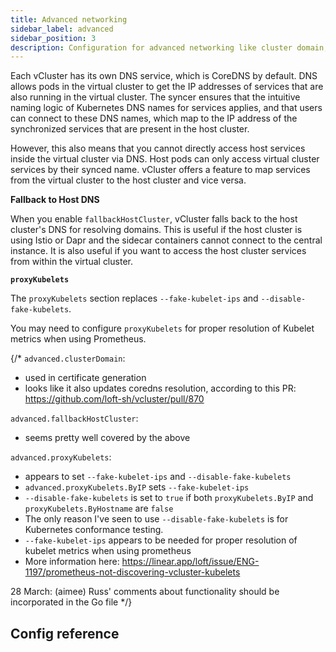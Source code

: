 ```yaml
---
title: Advanced networking
sidebar_label: advanced
sidebar_position: 3
description: Configuration for advanced networking like cluster domain, fallback cluster, and Kubernetes proxy.
---
```



Each vCluster has its own DNS service, which is CoreDNS by default. DNS allows pods in the virtual cluster to get the IP addresses of services that are also running in the virtual cluster. The syncer ensures that the intuitive naming logic of Kubernetes DNS names for services applies, and that users can connect to these DNS names, which map to the IP address of the synchronized services that are present in the host cluster.

However, this also means that you cannot directly access host services inside the virtual cluster via DNS. Host pods can only access virtual cluster services by their synced name. vCluster offers a feature to map services from the virtual cluster to the host cluster and vice versa.

**Fallback to Host DNS**

When you enable `fallbackHostCluster`, vCluster falls back to the host cluster's DNS for resolving domains. This is useful if the host cluster is using Istio or Dapr and the sidecar containers cannot connect to the central instance. It is also useful if you want to access the host cluster services from within the virtual cluster.

**`proxyKubelets`**

The `proxyKubelets` section replaces `--fake-kubelet-ips` and `--disable-fake-kubelets`. 

You may need to configure `proxyKubelets` for proper resolution of Kubelet metrics when using Prometheus.

{/*
`advanced.clusterDomain`:
- used in certificate generation
- looks like it also updates coredns resolution, according to this PR: https://github.com/loft-sh/vcluster/pull/870

`advanced.fallbackHostCluster`:
- seems pretty well covered by the above

`advanced.proxyKubelets`:
- appears to set `--fake-kubelet-ips` and `--disable-fake-kubelets`
- `advanced.proxyKubelets.ByIP` sets `--fake-kubelet-ips`
- `--disable-fake-kubelets` is set to `true` if both `proxyKubelets.ByIP` and `proxyKubelets.ByHostname` are `false`
- The only reason I've seen to use `--disable-fake-kubelets` is for Kubernetes conformance testing.
- `--fake-kubelet-ips` appears to be needed for proper resolution of kubelet metrics when using prometheus
- More information here: https://linear.app/loft/issue/ENG-1197/prometheus-not-discovering-vcluster-kubelets

28 March: (aimee) Russ' comments about functionality should be incorporated in the Go file
*/}

## Config reference

<NetworkingAdvanced/>